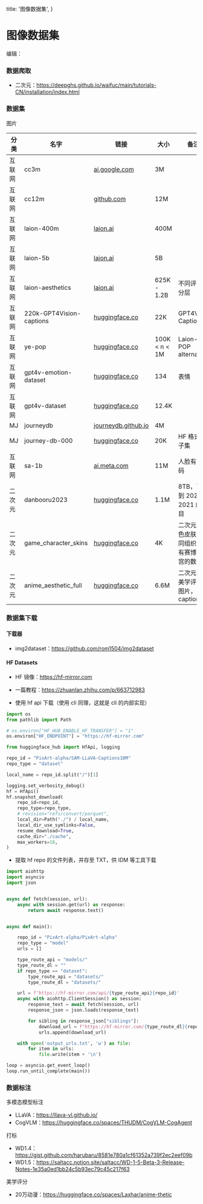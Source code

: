   title: '图像数据集',
}

# 图像数据集


编辑：<AuthorCiaochaos />


### 数据爬取



- 二次元：https://deepghs.github.io/waifuc/main/tutorials-CN/installation/index.html



### 数据集



图片

|分类|名字|链接|大小|备注|
|---|---|---|---|---|
|互联网|cc3m|[ai.google.com](https://ai.google.com/research/ConceptualCaptions/download)|3M||
|互联网|cc12m|[github.com](https://github.com/google-research-datasets/conceptual-12m)|12M||
|互联网|laion-400m|[laion.ai](https://laion.ai/blog/laion-400-open-dataset/)|400M||
|互联网|laion-5b|[laion.ai](https://laion.ai/blog/laion-5b/)|5B||
|互联网|laion-aesthetics|[laion.ai](https://laion.ai/blog/laion-aesthetics/)|625K - 1.2B|不同评分分层|
|互联网|220k-GPT4Vision-captions|[huggingface.co](https://huggingface.co/datasets/laion/220k-GPT4Vision-captions-from-LIVIS)|22K|GPT4V Caption|
|互联网|ye-pop|[huggingface.co](https://huggingface.co/datasets/Ejafa/ye-pop)|100K \< n \< 1M|Laion-POP alternative|
|互联网|gpt4v-emotion-dataset|[huggingface.co](https://huggingface.co/datasets/laion/gpt4v-emotion-dataset)|134|表情|
|互联网|gpt4v-dataset|[huggingface.co](https://huggingface.co/datasets/laion/gpt4v-dataset)|12.4K||
|MJ|journeydb|[journeydb.github.io](https://journeydb.github.io/)|4M||
|MJ|journey-db-000|[huggingface.co](https://huggingface.co/datasets/Suriyadeepan/journey-db-000)|20K|HF 格式的子集|
|互联网|sa-1b|[ai.meta.com](https://ai.meta.com/datasets/segment-anything/)|11M|人脸有打码|
|二次元|danbooru2023|[huggingface.co](https://huggingface.co/datasets/nyanko7/danbooru2023)|1.1M|8TB，可找到 2022、2021 的项目|
|二次元|game_character_skins|[huggingface.co](https://huggingface.co/datasets/deepghs/game_character_skins)|4K|二次元角色皮肤，同组织还有赛博后宫的数据|
|二次元|anime_aesthetic_full|[huggingface.co](https://huggingface.co/datasets/deepghs/anime_aesthetic_full/)|6.6M|二次元高美学评分图片，无 caption|





### 数据集下载


#### 下载器

- img2dataset：https://github.com/rom1504/img2dataset


#### HF Datasets


- HF 镜像：https://hf-mirror.com
- 一篇教程：https://zhuanlan.zhihu.com/p/663712983

- 使用 hf api 下载（使用 cli 同理，这就是 cli 的内部实现）


```python
import os
from pathlib import Path

# os.environ["HF_HUB_ENABLE_HF_TRANSFER"] = "1"
os.environ["HF_ENDPOINT"] = "https://hf-mirror.com"

from huggingface_hub import HfApi, logging

repo_id = "PixArt-alpha/SAM-LLaVA-Captions10M"
repo_type = "dataset"

local_name = repo_id.split("/")[1]

logging.set_verbosity_debug()
hf = HfApi()
hf.snapshot_download(
    repo_id=repo_id,
    repo_type=repo_type,
    # revision="refs/convert/parquet",
    local_dir=Path("./") / local_name,
    local_dir_use_symlinks=False,
    resume_download=True,
    cache_dir="./cache",
    max_workers=16,
)
```


- 提取 hf repo 的文件列表，并存至 TXT，供 IDM 等工具下载


```python
import aiohttp
import asyncio
import json


async def fetch(session, url):
    async with session.get(url) as response:
        return await response.text()


async def main():

    repo_id = "PixArt-alpha/PixArt-alpha"
    repo_type = "model"
    urls = []

    type_route_api = "models/"
    type_route_dl = ""
    if repo_type == "dataset":
        type_route_api = "datasets/"
        type_route_dl = "datasets/"

    url = f'https://hf-mirror.com/api/{type_route_api}{repo_id}'
    async with aiohttp.ClientSession() as session:
        response_text = await fetch(session, url)
        response_json = json.loads(response_text)

        for sibling in response_json["siblings"]:
            download_url = f"https://hf-mirror.com/{type_route_dl}{repo_id}/resolve/main/" + sibling["rfilename"] + "?download=true"
            urls.append(download_url)

    with open('output_urls.txt', 'w') as file:
        for item in urls:
            file.write(item + '\n')

loop = asyncio.get_event_loop()
loop.run_until_complete(main())
```


### 数据标注


多模态模型标注

- LLaVA：https://llava-vl.github.io/
- CogVLM：https://huggingface.co/spaces/THUDM/CogVLM-CogAgent


打标

- WD1.4：https://gist.github.com/harubaru/8581e780a1cf61352a739f2ec2eef09b
- WD1.5：https://saltacc.notion.site/saltacc/WD-1-5-Beta-3-Release-Notes-1e35a0ed1bb24c5b93ec79c45c217f63


美学评分

- 20万动漫：https://huggingface.co/spaces/Laxhar/anime-thetic


